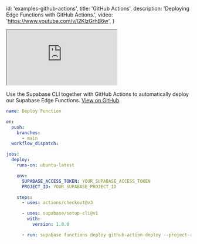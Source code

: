 
  id: 'examples-github-actions',
  title: 'GitHub Actions',
  description: 'Deploying Edge Functions with GitHub Actions.',
  video: 'https://www.youtube.com/v/l2KlzGrhB6w',
}

<div class="video-container">
  <iframe
    src="https://www.youtube-nocookie.com/embed/l2KlzGrhB6w"
    frameBorder="1"
    allow="accelerometer; autoplay; clipboard-write; encrypted-media; gyroscope; picture-in-picture"
    allowFullScreen
  ></iframe>
</div>

Use the Supabase CLI together with GitHub Actions to automatically deploy our Supabase Edge Functions. [View on GitHub](https://github.com/supabase/supabase/tree/master/examples/edge-functions/supabase/functions/github-action-deploy).

```yaml deploy.yaml
name: Deploy Function

on:
  push:
    branches:
      - main
  workflow_dispatch:

jobs:
  deploy:
    runs-on: ubuntu-latest

    env:
      SUPABASE_ACCESS_TOKEN: YOUR_SUPABASE_ACCESS_TOKEN
      PROJECT_ID: YOUR_SUPABASE_PROJECT_ID

    steps:
      - uses: actions/checkout@v3

      - uses: supabase/setup-cli@v1
        with:
          version: 1.0.0

      - run: supabase functions deploy github-action-deploy --project-ref $PROJECT_ID
```


